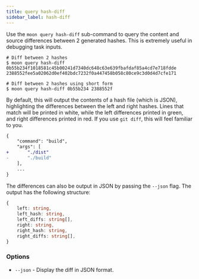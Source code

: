 ```yaml
---
title: query hash-diff
sidebar_label: hash-diff
---
```



<VersionLabel header version="0.26" />

Use the `moon query hash-diff` sub-command to query the content and source differences between 2
generated hashes. This is extremely useful in debugging task inputs.

```shell
# Diff between 2 hashes
$ moon query hash-diff 0b55b234f1018581c45b00241d7340dc648c63e639fbafdaf85a4cd7e718fdde 2388552fee5a02062d0ef402bdc7232f0a447458b058c80ce9c3d0d4d7cfe171

# Diff between 2 hashes using short form
$ moon query hash-diff 0b55b234 2388552f
```

By default, this will output the contents of a hash file (which is JSON), highlighting the
differences between the left and right hashes. Lines that match will be printed in white, while the
left differences printed in green, and right differences printed in red. If you use `git diff`, this
will feel familiar to you.

```diff
{
	"command": "build",
	"args": [
+		"./dist"
-		"./build"
	],
	...
}
```

The differences can also be output in JSON by passing the `--json` flag. The output has the
following structure:

```ts
{
	left: string,
	left_hash: string,
	left_diffs: string[],
	right: string,
	right_hash: string,
	right_diffs: string[],
}
```

### Options

- `--json` - Display the diff in JSON format.
